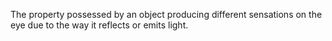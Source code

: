 The property possessed by an object producing different sensations on the eye due to the way it
reflects or emits light.
